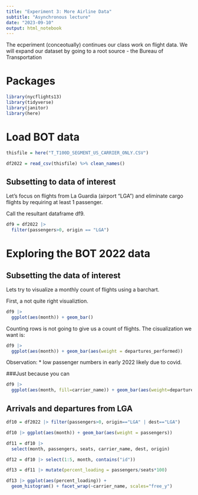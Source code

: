 ```yaml
---
title: "Experiment 3: More Airline Data"
subtitle: "Asynchronous lecture"
date: "2023-09-10"
output: html_notebook
---
```

The ecperiment (conceotually) continues our class work on flight data.
We will expand our dataset by going to a root source - the Bureau of Transportation

# Packages 

```r
library(nycflights13)
library(tidyverse)
library(janitor)
library(here)
```

# Load BOT data

```r
thisfile = here("T_T100D_SEGMENT_US_CARRIER_ONLY.CSV")

df2022 = read_csv(thisfile) %>% clean_names()
```

## Subsetting to data of interest

Let's focus on flights from La Guardia (airport "LGA") and eliminate cargo flights by requiring at least 1 passenger.

Call the resultant dataframe df9.

```r
df9 = df2022 |> 
  filter(passengers>0, origin == "LGA")
```

# Exploring the BOT 2022 data

## Subsetting the data of interest

Lets try to visualize a monthly count of flights using a barchart.

First, a not quite right visualiztion.

```r
df9 |> 
  ggplot(aes(month)) + geom_bar()
```

Counting rows is not going to give us a count of flights. The cisualization we want is:

```r
df9 |> 
  ggplot(aes(month)) + geom_bar(aes(weight = departures_performed))
```

Observation:
* low passenger numbers in early 2022 likely due to covid.

###Just because you can

```r
df9 |> 
  ggplot(aes(month, fill=carrier_name)) + geom_bar(aes(weight=departures_performed))
```

## Arrivals and departures from LGA

```r
df10 = df2022 |> filter(passengers>0, origin=="LGA" | dest=="LGA")

df10 |> ggplot(aes(month)) + geom_bar(aes(weight = passengers))
```

```r
df11 = df10 |>
  select(month, passengers, seats, carrier_name, dest, origin)
```

```r
df12 = df10 |> select(1:5, month, contains("id"))
```

```r
df13 = df11 |> mutate(percent_loading = passengers/seats*100)

df13 |> ggplot(aes(percent_loading)) +
  geom_histogram() + facet_wrap(~carrier_name, scales="free_y")
```


